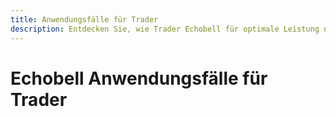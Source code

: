 ```yaml
---
title: Anwendungsfälle für Trader
description: Entdecken Sie, wie Trader Echobell für optimale Leistung nutzen können.
---
```


# Echobell Anwendungsfälle für Trader

<Cards>
  <Card
    href="/de/docs/trader/tradingview"
    title="TradingView Integration"
    description="Integrieren Sie TradingView mit Echobell für verbesserte Trading-Einblicke."
  />
</Cards>

